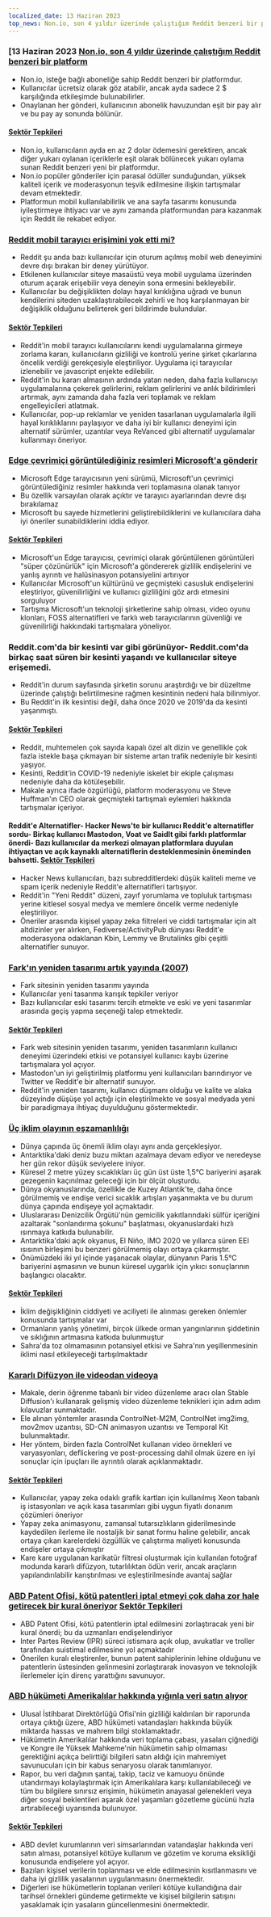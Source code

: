 ```yaml
---
localized_date: 13 Haziran 2023
top_news: Non.io, son 4 yıldır üzerinde çalıştığım Reddit benzeri bir platform
---
```




<CallToAction />

<Steps>

### [13 Haziran 2023 [Non.io, son 4 yıldır üzerinde çalıştığım Reddit benzeri bir platform](https://non.io)

- Non.io, isteğe bağlı aboneliğe sahip Reddit benzeri bir platformdur.
- Kullanıcılar ücretsiz olarak göz atabilir, ancak ayda sadece 2 $ karşılığında etkileşimde bulunabilirler.
- Onaylanan her gönderi, kullanıcının abonelik havuzundan eşit bir pay alır ve bu pay ay sonunda bölünür.

#### [Sektör Tepkileri](http://news.ycombinator.com/item?id=36296695)

- Non.io, kullanıcıların ayda en az 2 dolar ödemesini gerektiren, ancak diğer yukarı oylanan içeriklerle eşit olarak bölünecek yukarı oylama sunan Reddit benzeri yeni bir platformdur.
- Non.io popüler gönderiler için parasal ödüller sunduğundan, yüksek kaliteli içerik ve moderasyonun teşvik edilmesine ilişkin tartışmalar devam etmektedir.
- Platformun mobil kullanılabilirlik ve ana sayfa tasarımı konusunda iyileştirmeye ihtiyacı var ve aynı zamanda platformundan para kazanmak için Reddit ile rekabet ediyor.

### [Reddit mobil tarayıcı erişimini yok etti mi?](https://reddit.com/r/help/comments/135tly1/helpdid_reddit_just_destroy_mobile_browser_access/)

- Reddit şu anda bazı kullanıcılar için oturum açılmış mobil web deneyimini devre dışı bırakan bir deney yürütüyor.
- Etkilenen kullanıcılar siteye masaüstü veya mobil uygulama üzerinden oturum açarak erişebilir veya deneyin sona ermesini bekleyebilir.
- Kullanıcılar bu değişiklikten dolayı hayal kırıklığına uğradı ve bunun kendilerini siteden uzaklaştırabilecek zehirli ve hoş karşılanmayan bir değişiklik olduğunu belirterek geri bildirimde bulundular.

#### [Sektör Tepkileri](http://news.ycombinator.com/item?id=36287411)

- Reddit'in mobil tarayıcı kullanıcılarını kendi uygulamalarına girmeye zorlama kararı, kullanıcıların gizliliği ve kontrolü yerine şirket çıkarlarına öncelik verdiği gerekçesiyle eleştiriliyor. Uygulama içi tarayıcılar izlenebilir ve javascript enjekte edilebilir.
- Reddit'in bu kararı almasının ardında yatan neden, daha fazla kullanıcıyı uygulamalarına çekerek gelirlerini, reklam gelirlerini ve anlık bildirimleri artırmak, aynı zamanda daha fazla veri toplamak ve reklam engelleyicileri atlatmak.
- Kullanıcılar, pop-up reklamlar ve yeniden tasarlanan uygulamalarla ilgili hayal kırıklıklarını paylaşıyor ve daha iyi bir kullanıcı deneyimi için alternatif sürümler, uzantılar veya ReVanced gibi alternatif uygulamalar kullanmayı öneriyor.

### [Edge çevrimiçi görüntülediğiniz resimleri Microsoft'a gönderir](https://www.neowin.net/news/edge-sends-images-you-view-online-to-microsoft-here-is-how-to-disable-that/)

- Microsoft Edge tarayıcısının yeni sürümü, Microsoft'un çevrimiçi görüntülediğiniz resimler hakkında veri toplamasına olanak tanıyor
- Bu özellik varsayılan olarak açıktır ve tarayıcı ayarlarından devre dışı bırakılamaz
- Microsoft bu sayede hizmetlerini geliştirebildiklerini ve kullanıcılara daha iyi öneriler sunabildiklerini iddia ediyor.

#### [Sektör Tepkileri](http://news.ycombinator.com/item?id=36295364)

- Microsoft'un Edge tarayıcısı, çevrimiçi olarak görüntülenen görüntüleri "süper çözünürlük" için Microsoft'a göndererek gizlilik endişelerini ve yanlış ayrıntı ve halüsinasyon potansiyelini artırıyor
- Kullanıcılar Microsoft'un kültürünü ve geçmişteki casusluk endişelerini eleştiriyor, güvenilirliğini ve kullanıcı gizliliğini göz ardı etmesini sorguluyor
- Tartışma Microsoft'un teknoloji şirketlerine sahip olması, video oyunu klonları, FOSS alternatifleri ve farklı web tarayıcılarının güvenliği ve güvenilirliği hakkındaki tartışmalara yöneliyor.

### Reddit.com'da bir kesinti var gibi görünüyor- Reddit.com'da birkaç saat süren bir kesinti yaşandı ve kullanıcılar siteye erişemedi.

- Reddit'in durum sayfasında şirketin sorunu araştırdığı ve bir düzeltme üzerinde çalıştığı belirtilmesine rağmen kesintinin nedeni hala bilinmiyor.
- Bu Reddit'in ilk kesintisi değil, daha önce 2020 ve 2019'da da kesinti yaşanmıştı.

#### [Sektör Tepkileri](http://news.ycombinator.com/item?id=36294244)

- Reddit, muhtemelen çok sayıda kapalı özel alt dizin ve genellikle çok fazla istekle başa çıkmayan bir sisteme artan trafik nedeniyle bir kesinti yaşıyor.
- Kesinti, Reddit'in COVID-19 nedeniyle iskelet bir ekiple çalışması nedeniyle daha da kötüleşebilir.
- Makale ayrıca ifade özgürlüğü, platform moderasyonu ve Steve Huffman'ın CEO olarak geçmişteki tartışmalı eylemleri hakkında tartışmalar içeriyor.

#### Reddit'e Alternatifler- Hacker News'te bir kullanıcı Reddit'e alternatifler sordu- Birkaç kullanıcı Mastodon, Voat ve SaidIt gibi farklı platformlar önerdi- Bazı kullanıcılar da merkezi olmayan platformlara duyulan ihtiyaçtan ve açık kaynaklı alternatiflerin desteklenmesinin öneminden bahsetti. [Sektör Tepkileri](http://news.ycombinator.com/item?id=36293789)

- Hacker News kullanıcıları, bazı subredditlerdeki düşük kaliteli meme ve spam içerik nedeniyle Reddit'e alternatifleri tartışıyor.
- Reddit'in "Yeni Reddit" düzeni, zayıf yorumlama ve topluluk tartışması yerine kitlesel sosyal medya ve memlere öncelik verme nedeniyle eleştiriliyor.
- Öneriler arasında kişisel yapay zeka filtreleri ve ciddi tartışmalar için alt altdizinler yer alırken, Fediverse/ActivityPub dünyası Reddit'e moderasyona odaklanan Kbin, Lemmy ve Brutalinks gibi çeşitli alternatifler sunuyor.

### [Fark'ın yeniden tasarımı artık yayında (2007)](https://www.fark.com/comments/2762299/Fark-site-redesign-is-now-live-Hope-nothing-breaks-were-all-out-drinking)

- Fark sitesinin yeniden tasarımı yayında
- Kullanıcılar yeni tasarıma karışık tepkiler veriyor
- Bazı kullanıcılar eski tasarımı tercih etmekte ve eski ve yeni tasarımlar arasında geçiş yapma seçeneği talep etmektedir.

#### [Sektör Tepkileri](http://news.ycombinator.com/item?id=36288886)

- Fark web sitesinin yeniden tasarımı, yeniden tasarımların kullanıcı deneyimi üzerindeki etkisi ve potansiyel kullanıcı kaybı üzerine tartışmalara yol açıyor.
- Mastodon'un iyi geliştirilmiş platformu yeni kullanıcıları barındırıyor ve Twitter ve Reddit'e bir alternatif sunuyor.
- Reddit'in yeniden tasarımı, kullanıcı düşmanı olduğu ve kalite ve alaka düzeyinde düşüşe yol açtığı için eleştirilmekte ve sosyal medyada yeni bir paradigmaya ihtiyaç duyulduğunu göstermektedir.

### [Üç iklim olayının eşzamanlılığı](https://climatecasino.net/2023/06/wtf-is-happening-an-overview/)

- Dünya çapında üç önemli iklim olayı aynı anda gerçekleşiyor.
- Antarktika'daki deniz buzu miktarı azalmaya devam ediyor ve neredeyse her gün rekor düşük seviyelere iniyor.
- Küresel 2 metre yüzey sıcaklıkları üç gün üst üste 1,5°C bariyerini aşarak gezegenin kaçınılmaz geleceği için bir ölçüt oluşturdu.
- Dünya okyanuslarında, özellikle de Kuzey Atlantik'te, daha önce görülmemiş ve endişe verici sıcaklık artışları yaşanmakta ve bu durum dünya çapında endişeye yol açmaktadır.
- Uluslararası Denizcilik Örgütü'nün gemicilik yakıtlarındaki sülfür içeriğini azaltarak "sonlandırma şokunu" başlatması, okyanuslardaki hızlı ısınmaya katkıda bulunabilir.
- Antarktika'daki açık okyanus, El Niño, IMO 2020 ve yıllarca süren EEI ısısının birleşimi bu benzeri görülmemiş olayı ortaya çıkarmıştır.
- Önümüzdeki iki yıl içinde yaşanacak olaylar, dünyanın Paris 1.5°C bariyerini aşmasının ve bunun küresel uygarlık için yıkıcı sonuçlarının başlangıcı olacaktır.

#### [Sektör Tepkileri](http://news.ycombinator.com/item?id=36295136)

- İklim değişikliğinin ciddiyeti ve aciliyeti ile alınması gereken önlemler konusunda tartışmalar var
- Ormanların yanlış yönetimi, birçok ülkede orman yangınlarının şiddetinin ve sıklığının artmasına katkıda bulunmuştur
- Sahra'da toz olmamasının potansiyel etkisi ve Sahra'nın yeşillenmesinin iklimi nasıl etkileyeceği tartışılmaktadır

### [Kararlı Difüzyon ile videodan videoya](https://stable-diffusion-art.com/video-to-video/)

- Makale, derin öğrenme tabanlı bir video düzenleme aracı olan Stable Diffusion'ı kullanarak gelişmiş video düzenleme teknikleri için adım adım kılavuzlar sunmaktadır.
- Ele alınan yöntemler arasında ControlNet-M2M, ControlNet img2img, mov2mov uzantısı, SD-CN animasyon uzantısı ve Temporal Kit bulunmaktadır.
- Her yöntem, birden fazla ControlNet kullanan video örnekleri ve varyasyonları, deflickering ve post-processing dahil olmak üzere en iyi sonuçlar için ipuçları ile ayrıntılı olarak açıklanmaktadır.

#### [Sektör Tepkileri](http://news.ycombinator.com/item?id=36288294)

- Kullanıcılar, yapay zeka odaklı grafik kartları için kullanılmış Xeon tabanlı iş istasyonları ve açık kasa tasarımları gibi uygun fiyatlı donanım çözümleri öneriyor
- Yapay zeka animasyonu, zamansal tutarsızlıkların giderilmesinde kaydedilen ilerleme ile nostaljik bir sanat formu haline gelebilir, ancak ortaya çıkan karelerdeki özgüllük ve çalıştırma maliyeti konusunda endişeler ortaya çıkmıştır
- Kare kare uygulanan karikatür filtresi oluşturmak için kullanılan fotoğraf modunda kararlı difüzyon, tutarlılıktan ödün verir, ancak araçların yapılandırılabilir karıştırılması ve eşleştirilmesinde avantaj sağlar

### [ABD Patent Ofisi, kötü patentleri iptal etmeyi çok daha zor hale getirecek bir kural öneriyor](https://www.techdirt.com/2023/06/08/us-patent-office-proposes-rule-to-make-it-much-harder-to-kill-bad-patents/) [Sektör Tepkileri](http://news.ycombinator.com/item?id=36300958)

- ABD Patent Ofisi, kötü patentlerin iptal edilmesini zorlaştıracak yeni bir kural önerdi; bu da uzmanları endişelendiriyor
- Inter Partes Review (IPR) süreci istismara açık olup, avukatlar ve troller tarafından suistimal edilmesine yol açmaktadır
- Önerilen kuralı eleştirenler, bunun patent sahiplerinin lehine olduğunu ve patentlerin üstesinden gelinmesini zorlaştırarak inovasyon ve teknolojik ilerlemeler için direnç yarattığını savunuyor.

### [ABD hükümeti Amerikalılar hakkında yığınla veri satın alıyor](https://www.wired.com/story/odni-commercially-available-information-report/)

- Ulusal İstihbarat Direktörlüğü Ofisi'nin gizliliği kaldırılan bir raporunda ortaya çıktığı üzere, ABD hükümeti vatandaşları hakkında büyük miktarda hassas ve mahrem bilgi stoklamaktadır.
- Hükümetin Amerikalılar hakkında veri toplama çabası, yasaları çiğnediği ve Kongre ile Yüksek Mahkeme'nin hükümetin sahip olmaması gerektiğini açıkça belirttiği bilgileri satın aldığı için mahremiyet savunucuları için bir kabus senaryosu olarak tanımlanıyor.
- Rapor, bu veri dağının şantaj, takip, taciz ve kamuoyu önünde utandırmayı kolaylaştırmak için Amerikalılara karşı kullanılabileceği ve tüm bu bilgilere sınırsız erişimin, hükümetin anayasal gelenekleri veya diğer sosyal beklentileri aşarak özel yaşamları gözetleme gücünü hızla artırabileceği uyarısında bulunuyor.

#### [Sektör Tepkileri](http://news.ycombinator.com/item?id=36300410)

- ABD devlet kurumlarının veri simsarlarından vatandaşlar hakkında veri satın alması, potansiyel kötüye kullanım ve gözetim ve koruma eksikliği konusunda endişelere yol açıyor.
- Bazıları kişisel verilerin toplanması ve elde edilmesinin kısıtlanmasını ve daha iyi gizlilik yasalarının uygulanmasını önermektedir.
- Diğerleri ise hükümetlerin toplanan verileri kötüye kullandığına dair tarihsel örnekleri gündeme getirmekte ve kişisel bilgilerin satışını yasaklamak için yasaların güncellenmesini önermektedir.

</Steps>
